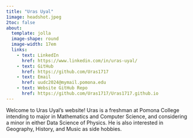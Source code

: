```yaml
---
title: "Uras Uyal"
1image: headshot.jpeg
2toc: false
about: 
  template: jolla
  image-shape: round
  image-width: 17em
  links:
    - text: LinkedIn
      href: https://www.linkedin.com/in/uras-uyal/
    - text: GitHub
      href: https://github.com/Uras1717
    - text: Email
      href: uudc2024@mymail.pomona.edu
    - text: Website GitHub Repo
      href: https://github.com/Uras1717/Uras1717.github.io
---
```


Welcome to Uras Uyal's website! Uras is a freshman at Pomona College intending to major in Mathematics and Computer Science, and considering a minor in either Data Science of Physics. He is also interested in Geography, History, and Music as side hobbies.
